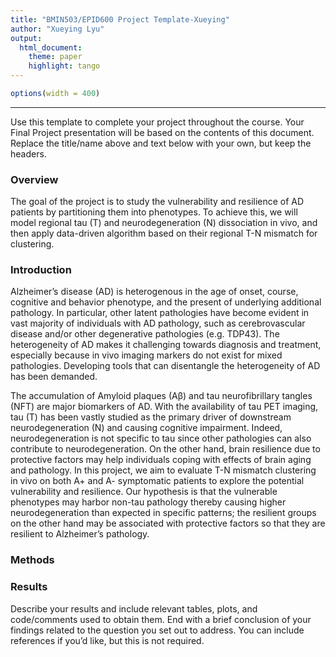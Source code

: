 ```yaml
---
title: "BMIN503/EPID600 Project Template-Xueying"
author: "Xueying Lyu"
output: 
  html_document:
    theme: paper 
    highlight: tango
---
```

```r
options(width = 400)
```  
***
Use this template to complete your project throughout the course. Your Final Project presentation will be based on the contents of this document. Replace the title/name above and text below with your own, but keep the headers.

### Overview
The goal of the project is to study the vulnerability and resilience of AD patients by partitioning them into phenotypes. To achieve this, we will model regional tau (T) and neurodegeneration (N) dissociation in vivo, and then apply data-driven algorithm based on their regional T-N mismatch for clustering. 


### Introduction 
Alzheimer’s disease (AD) is heterogenous in the age of onset, course, cognitive and behavior phenotype, and the present of underlying additional pathology. In particular, other latent pathologies have become evident in vast majority of individuals with AD pathology, such as cerebrovascular disease and/or other degenerative pathologies (e.g. TDP43). The heterogeneity of AD makes it challenging towards diagnosis and treatment, especially because in vivo imaging markers do not exist for mixed pathologies. Developing tools that can disentangle the heterogeneity of AD has been demanded.

The accumulation of Amyloid plaques (Aβ) and tau neurofibrillary tangles (NFT) are major biomarkers of AD. With the availability of tau PET imaging, tau (T) has been vastly studied as the primary driver of downstream neurodegeneration (N) and causing cognitive impairment. Indeed, neurodegeneration is not specific to tau since other pathologies can also contribute to neurodegeneration. On the other hand, brain resilience due to protective factors may help individuals coping with effects of brain aging and pathology. In this project, we aim to evaluate T-N mismatch clustering in vivo on both A+ and A- symptomatic patients to explore the potential vulnerability and resilience. Our hypothesis is that the vulnerable phenotypes may harbor non-tau pathology thereby causing higher neurodegeneration than expected in specific patterns; the resilient groups on the other hand may be associated with protective factors so that they are resilient to Alzheimer’s pathology.



### Methods



### Results
Describe your results and include relevant tables, plots, and code/comments used to obtain them. End with a brief conclusion of your findings related to the question you set out to address. You can include references if you'd like, but this is not required.
